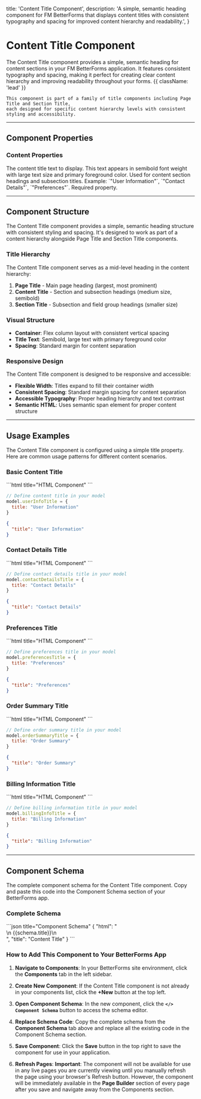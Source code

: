   title: 'Content Title Component',
  description:
    'A simple, semantic heading component for FM BetterForms that displays content titles with consistent typography and spacing for improved content hierarchy and readability.',
}

# Content Title Component

The Content Title component provides a simple, semantic heading for content sections in your FM BetterForms application. It features consistent typography and spacing, making it perfect for creating clear content hierarchy and improving readability throughout your forms. {{ className: 'lead' }}

    This component is part of a family of title components including Page Title and Section Title,
    each designed for specific content hierarchy levels with consistent styling and accessibility.

---

## Component Properties

### Content Properties

<Properties>
  <Property name="title" type="string">
    The content title text to display. This text appears in semibold font weight
    with large text size and primary foreground color. Used for content section headings
    and subsection titles. Example: `"User Information"`, `"Contact Details"`, `"Preferences"`.
    Required property.
  </Property>
</Properties>

---

## Component Structure

The Content Title component provides a simple, semantic heading structure with consistent styling and spacing. It's designed to work as part of a content hierarchy alongside Page Title and Section Title components.

### Title Hierarchy

The Content Title component serves as a mid-level heading in the content hierarchy:

1. **Page Title** - Main page heading (largest, most prominent)
2. **Content Title** - Section and subsection headings (medium size, semibold)
3. **Section Title** - Subsection and field group headings (smaller size)

### Visual Structure

- **Container**: Flex column layout with consistent vertical spacing
- **Title Text**: Semibold, large text with primary foreground color
- **Spacing**: Standard margin for content separation

### Responsive Design

The Content Title component is designed to be responsive and accessible:

- **Flexible Width**: Titles expand to fill their container width
- **Consistent Spacing**: Standard margin spacing for content separation
- **Accessible Typography**: Proper heading hierarchy and text contrast
- **Semantic HTML**: Uses semantic span element for proper content structure

---

## Usage Examples

The Content Title component is configured using a simple title property. Here are common usage patterns for different content scenarios.

### Basic Content Title

<CodeGroup>
```html title="HTML Component"
<bfcomp name="ContentTitle" title="User Information">
</bfcomp>
```

```javascript title="Model Definition"
// Define content title in your model
model.userInfoTitle = {
  title: "User Information"
}
```

```json title="JSON Configuration"
{
  "title": "User Information"
}
```

</CodeGroup>

### Contact Details Title

<CodeGroup>
```html title="HTML Component"
<bfcomp name="ContentTitle" title="Contact Details">
</bfcomp>
```

```javascript title="Model Definition"
// Define contact details title in your model
model.contactDetailsTitle = {
  title: "Contact Details"
}
```

```json title="JSON Configuration"
{
  "title": "Contact Details"
}
```

</CodeGroup>

### Preferences Title

<CodeGroup>
```html title="HTML Component"
<bfcomp name="ContentTitle" title="Preferences">
</bfcomp>
```

```javascript title="Model Definition"
// Define preferences title in your model
model.preferencesTitle = {
  title: "Preferences"
}
```

```json title="JSON Configuration"
{
  "title": "Preferences"
}
```

</CodeGroup>

### Order Summary Title

<CodeGroup>
```html title="HTML Component"
<bfcomp name="ContentTitle" title="Order Summary">
</bfcomp>
```

```javascript title="Model Definition"
// Define order summary title in your model
model.orderSummaryTitle = {
  title: "Order Summary"
}
```

```json title="JSON Configuration"
{
  "title": "Order Summary"
}
```

</CodeGroup>

### Billing Information Title

<CodeGroup>
```html title="HTML Component"
<bfcomp name="ContentTitle" title="Billing Information">
</bfcomp>
```

```javascript title="Model Definition"
// Define billing information title in your model
model.billingInfoTitle = {
  title: "Billing Information"
}
```

```json title="JSON Configuration"
{
  "title": "Billing Information"
}
```

</CodeGroup>

---

## Component Schema

The complete component schema for the Content Title component. Copy and paste this code into the Component Schema section of your BetterForms app.

### Complete Schema

<CodeGroup>
```json title="Component Schema"
{
    "html": "<div class=\"flex flex-col my-4\">\n    <span class=\"font-semibold text-lg text-foreground\">{{schema.title}}</span>\n</div> ",
    "title": "Content Title"
}
```
</CodeGroup>

### How to Add This Component to Your BetterForms App

1. **Navigate to Components**: In your BetterForms site environment, click the **Components** tab in the left sidebar.

2. **Create New Component**: If the Content Title component is not already in your components list, click the **+New** button at the top left.

3. **Open Component Schema**: In the new component, click the **`</> Component Schema`** button to access the schema editor.

4. **Replace Schema Code**: Copy the complete schema from the **Component Schema** tab above and replace all the existing code in the Component Schema section.


5. **Save Component**: Click the **Save** button in the top right to save the component for use in your application.

6. **Refresh Pages**: **Important**: The component will not be available for use in any live pages you are currently viewing until you manually refresh the page using your browser's Refresh button. However, the component will be immediately available in the **Page Builder** section of every page after you save and navigate away from the Components section.


